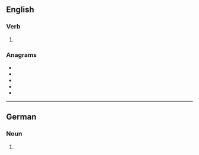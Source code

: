 {{also|tasers|TASers}}

==English==

===Verb===
{{head|en|verb form}}

# {{en-third-person singular of|Taser}}

===Anagrams===
* {{l|en|assert}}
* {{l|en|asters}}
* {{l|en|setars}}
* {{l|en|stares}}
* {{l|en|tarses}}

----

==German==

===Noun===
{{head|de|noun form|g=m}}

# {{inflection of|Taser||gen|s|lang=de}}